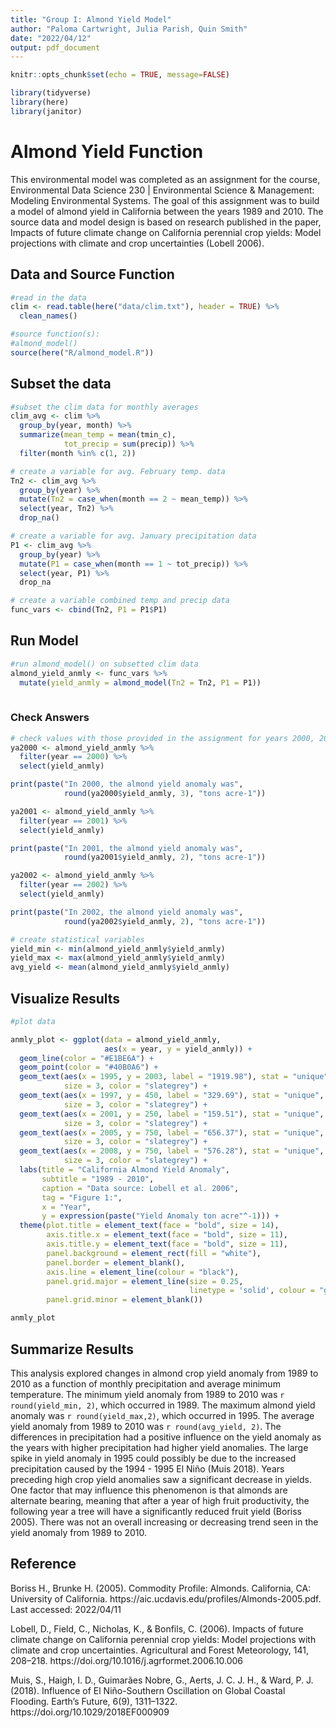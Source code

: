```yaml
---
title: "Group I: Almond Yield Model"
author: "Paloma Cartwright, Julia Parish, Quin Smith"
date: "2022/04/12"
output: pdf_document
---
```


```r
knitr::opts_chunk$set(echo = TRUE, message=FALSE)
```

```r
library(tidyverse)
library(here)
library(janitor)
```
# Almond Yield Function

This environmental model was completed as an assignment for the course, Environmental Data Science 230 | Environmental Science & Management: Modeling Environmental Systems. The goal of this assignment was to build a model of almond yield in California between the years 1989 and 2010. The source data and model design is based on research published in the paper, Impacts of future climate change on California perennial crop yields: Model projections with climate and crop uncertainties (Lobell 2006). 

## Data and Source Function

```r
#read in the data
clim <- read.table(here("data/clim.txt"), header = TRUE) %>% 
  clean_names()

#source function(s): 
#almond_model()
source(here("R/almond_model.R"))
```

## Subset the data

```r
#subset the clim data for monthly averages
clim_avg <- clim %>% 
  group_by(year, month) %>% 
  summarize(mean_temp = mean(tmin_c), 
            tot_precip = sum(precip)) %>% 
  filter(month %in% c(1, 2))

# create a variable for avg. February temp. data
Tn2 <- clim_avg %>% 
  group_by(year) %>% 
  mutate(Tn2 = case_when(month == 2 ~ mean_temp)) %>% 
  select(year, Tn2) %>% 
  drop_na()
```

\newpage
```r
# create a variable for avg. January precipitation data
P1 <- clim_avg %>% 
  group_by(year) %>% 
  mutate(P1 = case_when(month == 1 ~ tot_precip)) %>% 
  select(year, P1) %>% 
  drop_na

# create a variable combined temp and precip data
func_vars <- cbind(Tn2, P1 = P1$P1)
```

## Run Model 
```r
#run almond_model() on subsetted clim data
almond_yield_anmly <- func_vars %>% 
  mutate(yield_anmly = almond_model(Tn2 = Tn2, P1 = P1))
  
```

### Check Answers
```r
# check values with those provided in the assignment for years 2000, 2001, 2002
ya2000 <- almond_yield_anmly %>% 
  filter(year == 2000) %>% 
  select(yield_anmly)

print(paste("In 2000, the almond yield anomaly was", 
            round(ya2000$yield_anmly, 3), "tons acre-1"))

ya2001 <- almond_yield_anmly %>% 
  filter(year == 2001) %>% 
  select(yield_anmly)

print(paste("In 2001, the almond yield anomaly was", 
            round(ya2001$yield_anmly, 2), "tons acre-1"))

ya2002 <- almond_yield_anmly %>% 
  filter(year == 2002) %>% 
  select(yield_anmly)

print(paste("In 2002, the almond yield anomaly was", 
            round(ya2002$yield_anmly, 2), "tons acre-1"))
```


```r
# create statistical variables
yield_min <- min(almond_yield_anmly$yield_anmly)
yield_max <- max(almond_yield_anmly$yield_anmly)
avg_yield <- mean(almond_yield_anmly$yield_anmly)
```

\newpage
## Visualize Results

```r
#plot data

anmly_plot <- ggplot(data = almond_yield_anmly, 
                     aes(x = year, y = yield_anmly)) +
  geom_line(color = "#E1BE6A") +
  geom_point(color = "#40B0A6") +
  geom_text(aes(x = 1995, y = 2003, label = "1919.98"), stat = "unique", 
            size = 3, color = "slategrey") + 
  geom_text(aes(x = 1997, y = 450, label = "329.69"), stat = "unique", 
            size = 3, color = "slategrey") +
  geom_text(aes(x = 2001, y = 250, label = "159.51"), stat = "unique", 
            size = 3, color = "slategrey") +
  geom_text(aes(x = 2005, y = 750, label = "656.37"), stat = "unique", 
            size = 3, color = "slategrey") +
  geom_text(aes(x = 2008, y = 750, label = "576.28"), stat = "unique", 
            size = 3, color = "slategrey") +
  labs(title = "California Almond Yield Anomaly",
       subtitle = "1989 - 2010",
       caption = "Data source: Lobell et al. 2006",
       tag = "Figure 1:",
       x = "Year",
       y = expression(paste("Yield Anomaly ton acre"^-1))) +
  theme(plot.title = element_text(face = "bold", size = 14),
        axis.title.x = element_text(face = "bold", size = 11),
        axis.title.y = element_text(face = "bold", size = 11),
        panel.background = element_rect(fill = "white"),
        panel.border = element_blank(),
        axis.line = element_line(colour = "black"),
        panel.grid.major = element_line(size = 0.25, 
                                        linetype = 'solid', colour = "grey88"),
        panel.grid.minor = element_blank())

anmly_plot
```

## Summarize Results

This analysis explored changes in almond crop yield anomaly from 1989 to 2010 as a function of monthly precipitation and average minimum temperature. The minimum yield anomaly from 1989 to 2010 was `r round(yield_min, 2)`, which occurred in 1989. The maximum almond yield anomaly was `r round(yield_max,2)`, which occurred in 1995. The average yield anomaly from 1989 to 2010 was `r round(avg_yield, 2)`. The differences in precipitation had a positive influence on the yield anomaly as the years with higher precipitation had higher yield anomalies. The large spike in yield anomaly in 1995 could possibly be due to the increased precipitation caused by the 1994 - 1995 El Niño (Muis 2018). Years preceding high crop yield anomalies saw a significant decrease in yields. One factor that may influence this phenomenon is that almonds are alternate bearing, meaning that after a year of high fruit productivity, the following year a tree will have a significantly reduced fruit yield (Boriss 2005). There was not an overall increasing or decreasing trend seen in the yield anomaly from 1989 to 2010. 

## Reference

Boriss H., Brunke H. (2005). Commodity Profile: Almonds. California, CA: University of California. https://aic.ucdavis.edu/profiles/Almonds-2005.pdf. Last accessed: 2022/04/11

Lobell, D., Field, C., Nicholas, K., & Bonfils, C. (2006). Impacts of future climate change on California perennial crop yields: Model projections with climate and crop uncertainties. Agricultural and Forest Meteorology, 141, 208–218. https://doi.org/10.1016/j.agrformet.2006.10.006

Muis, S., Haigh, I. D., Guimarães Nobre, G., Aerts, J. C. J. H., & Ward, P. J. (2018). Influence of El Niño-Southern Oscillation on Global Coastal Flooding. Earth’s Future, 6(9), 1311–1322. https://doi.org/10.1029/2018EF000909



